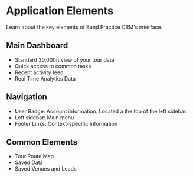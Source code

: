 # Application Elements

Learn about the key elements of Band Practice CRM's interface.


## Main Dashboard

- Standard 30,000ft view of your tour data
- Quick access to common tasks
- Recent activity feed
- Real Time Analytics Data

## Navigation

- User Badge: Account information.  Located a the top of the left sidebar.
- Left sidebar: Main menu
- Footer Links: Context-specific information

## Common Elements

- Tour Route Map
- Saved Data
- Saved Venues and Leads
